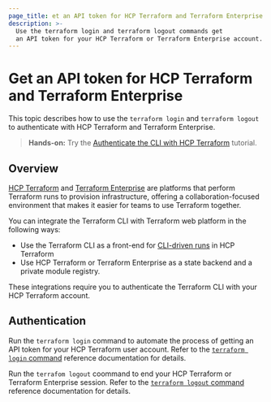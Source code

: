 ```yaml
---
page_title: et an API token for HCP Terraform and Terraform Enterprise  
description: >-
  Use the terraform login and terraform logout commands get
  an API token for your HCP Terraform or Terraform Enterprise account.
---
```


# Get an API token for HCP Terraform and Terraform Enterprise

This topic describes how to use the `terraform login` and `terraform logout` to authenticate with HCP Terraform and Terraform Enterprise.

> **Hands-on:** Try the [Authenticate the CLI with HCP Terraform](/terraform/tutorials/cloud/cloud-login?utm_source=WEBSITE&utm_medium=WEB_IO&utm_offer=ARTICLE_PAGE&utm_content=DOCS) tutorial.

## Overview

[HCP Terraform](https://cloud.hashicorp.com/products/terraform) and
[Terraform Enterprise](/terraform/enterprise) are platforms that perform
Terraform runs to provision infrastructure, offering a collaboration-focused
environment that makes it easier for teams to use Terraform together. 

You can integrate the Terraform CLI with Terraform web platform in the following ways: 

- Use the Terraform CLI as a front-end for [CLI-driven runs](/terraform/cloud-docs/run/cli) in HCP Terraform
- Use HCP Terraform or Terraform Enterprise as a state backend and a private module registry. 

These integrations require you to authenticate the Terraform CLI
with your HCP Terraform account.

## Authentication

Run the `terraform login` command to automate the process of getting an API token for your HCP Terraform user account. Refer to the [`terraform login` command](/terraform/cli/commands/login) reference documentation for details.

Run the `terrafom logout` coommand to end your HCP Terraform or Terraform Enterprise session. Refer to the [`terraform logout` command](/terraform/cli/commands/logout) reference documentation for details.
